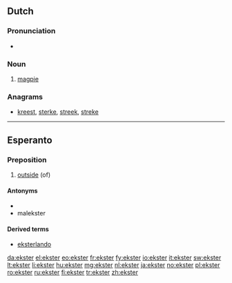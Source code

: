 ==Dutch==

===Pronunciation===
* {{audio|Nl-ekster.ogg|audio|lang=nl}}

===Noun===
{{nl-noun|m|-s|ekstertje}}

# [[magpie]]

===Anagrams===
* [[kreest#Dutch|kreest]], [[sterke#Dutch|sterke]], [[streek#Dutch|streek]], [[streke#Dutch|streke]]

----

==Esperanto==

===Preposition===
{{head|eo|preposition}}

# [[outside]] (of)

====Antonyms====
* {{l|eo|ene}}
* malekster

====Derived terms====
* [[eksterlando]]

{{eo BRO|1}}

[[da:ekster]]
[[el:ekster]]
[[eo:ekster]]
[[fr:ekster]]
[[fy:ekster]]
[[io:ekster]]
[[it:ekster]]
[[sw:ekster]]
[[lt:ekster]]
[[li:ekster]]
[[hu:ekster]]
[[mg:ekster]]
[[nl:ekster]]
[[ja:ekster]]
[[no:ekster]]
[[pl:ekster]]
[[ro:ekster]]
[[ru:ekster]]
[[fi:ekster]]
[[tr:ekster]]
[[zh:ekster]]